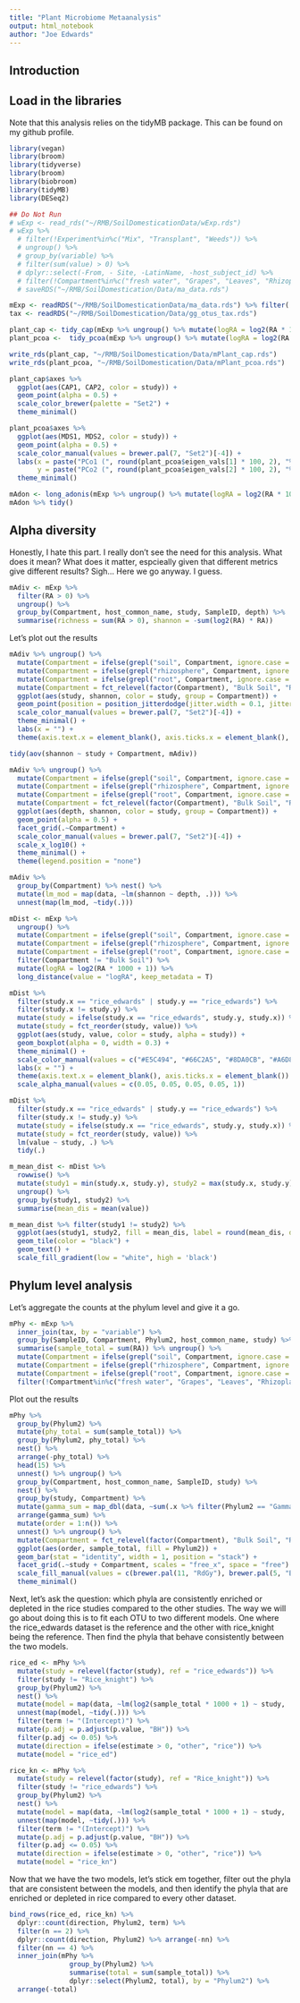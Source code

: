 ```yaml
---
title: "Plant Microbiome Metaanalysis"
output: html_notebook
author: "Joe Edwards"
---
```


## Introduction

## Load in the libraries
Note that this analysis relies on the tidyMB package. This can be found on my github profile.
```r
library(vegan)
library(broom)
library(tidyverse)
library(broom)
library(biobroom)
library(tidyMB)
library(DESeq2)
```

```r
## Do Not Run
# wExp <- read_rds("~/RMB/SoilDomesticationData/wExp.rds")
# wExp %>% 
  # filter(!Experiment%in%c("Mix", "Transplant", "Weeds")) %>% 
  # ungroup() %>% 
  # group_by(variable) %>% 
  # filter(sum(value) > 0) %>% 
  # dplyr::select(-From, - Site, -LatinName, -host_subject_id) %>% 
  # filter(!Compartment%in%c("fresh water", "Grapes", "Leaves", "Rhizoplane"))
  # saveRDS("~/RMB/SoilDomestication/Data/ma_data.rds")

mExp <- readRDS("~/RMB/SoilDomesticationData/ma_data.rds") %>% filter(!Compartment%in%c("fresh water", "Grapes", "Leaves", "Rhizoplane"))
tax <- readRDS("~/RMB/SoilDomestication/Data/gg_otus_tax.rds")
```

```r
plant_cap <- tidy_cap(mExp %>% ungroup() %>% mutate(logRA = log2(RA * 1000 + 1)), value = "logRA", formula = "host_common_name")
plant_pcoa <-  tidy_pcoa(mExp %>% ungroup() %>% mutate(logRA = log2(RA * 1000 + 1)), value = "logRA")

write_rds(plant_cap, "~/RMB/SoilDomestication/Data/mPlant_cap.rds")
write_rds(plant_pcoa, "~/RMB/SoilDomestication/Data/mPlant_pcoa.rds")
```

```r
plant_cap$axes %>% 
  ggplot(aes(CAP1, CAP2, color = study)) +
  geom_point(alpha = 0.5) +
  scale_color_brewer(palette = "Set2") +
  theme_minimal()

plant_pcoa$axes %>% 
  ggplot(aes(MDS1, MDS2, color = study)) +
  geom_point(alpha = 0.5) +
  scale_color_manual(values = brewer.pal(7, "Set2")[-4]) +
  labs(x = paste("PCo1 (", round(plant_pcoa$eigen_vals[1] * 100, 2), "%)", sep = ""), 
       y = paste("PCo2 (", round(plant_pcoa$eigen_vals[2] * 100, 2), "%)", sep = "")) +
  theme_minimal()
```
```r
mAdon <- long_adonis(mExp %>% ungroup() %>% mutate(logRA = log2(RA * 1000 + 1)), value = "logRA", formula = "Compartment + study")
mAdon %>% tidy()
```

## Alpha diversity
Honestly, I hate this part. I really don't see the need for this analysis. What does it mean? What does it matter, espcieally given that different metrics give different results? Sigh... Here we go anyway. I guess.
```r
mAdiv <- mExp %>% 
  filter(RA > 0) %>% 
  ungroup() %>% 
  group_by(Compartment, host_common_name, study, SampleID, depth) %>% 
  summarise(richness = sum(RA > 0), shannon = -sum(log2(RA) * RA))
```

Let's plot out the results
```r
mAdiv %>% ungroup() %>% 
  mutate(Compartment = ifelse(grepl("soil", Compartment, ignore.case = T), "Bulk Soil", Compartment)) %>% 
  mutate(Compartment = ifelse(grepl("rhizosphere", Compartment, ignore.case = T), "Rhizosphere", Compartment)) %>% 
  mutate(Compartment = ifelse(grepl("root", Compartment, ignore.case = T), "Endosphere", Compartment)) %>% 
  mutate(Compartment = fct_relevel(factor(Compartment), "Bulk Soil", "Rhizosphere", "Endosphere")) %>% 
  ggplot(aes(study, shannon, color = study, group = Compartment)) +
  geom_point(position = position_jitterdodge(jitter.width = 0.1, jitter.height = 0), alpha = 0.5) +
  scale_color_manual(values = brewer.pal(7, "Set2")[-4]) +
  theme_minimal() +
  labs(x = "") +
  theme(axis.text.x = element_blank(), axis.ticks.x = element_blank(), legend.position = "none")

tidy(aov(shannon ~ study + Compartment, mAdiv))
```

```r
mAdiv %>% ungroup() %>% 
  mutate(Compartment = ifelse(grepl("soil", Compartment, ignore.case = T), "Bulk Soil", Compartment)) %>% 
  mutate(Compartment = ifelse(grepl("rhizosphere", Compartment, ignore.case = T), "Rhizosphere", Compartment)) %>% 
  mutate(Compartment = ifelse(grepl("root", Compartment, ignore.case = T), "Endosphere", Compartment)) %>% 
  mutate(Compartment = fct_relevel(factor(Compartment), "Bulk Soil", "Rhizosphere", "Endosphere")) %>% 
  ggplot(aes(depth, shannon, color = study, group = Compartment)) +
  geom_point(alpha = 0.5) +
  facet_grid(.~Compartment) +
  scale_color_manual(values = brewer.pal(7, "Set2")[-4]) +
  scale_x_log10() +
  theme_minimal() +
  theme(legend.position = "none")

mAdiv %>% 
  group_by(Compartment) %>% nest() %>% 
  mutate(lm_mod = map(data, ~lm(shannon ~ depth, .))) %>% 
  unnest(map(lm_mod, ~tidy(.)))
```

```r
mDist <- mExp %>% 
  ungroup() %>% 
  mutate(Compartment = ifelse(grepl("soil", Compartment, ignore.case = T), "Bulk Soil", Compartment)) %>% 
  mutate(Compartment = ifelse(grepl("rhizosphere", Compartment, ignore.case = T), "Rhizosphere", Compartment)) %>% 
  mutate(Compartment = ifelse(grepl("root", Compartment, ignore.case = T), "Endosphere", Compartment)) %>% 
  filter(Compartment != "Bulk Soil") %>% 
  mutate(logRA = log2(RA * 1000 + 1)) %>% 
  long_distance(value = "logRA", keep_metadata = T)

mDist %>% 
  filter(study.x == "rice_edwards" | study.y == "rice_edwards") %>% 
  filter(study.x != study.y) %>% 
  mutate(study = ifelse(study.x == "rice_edwards", study.y, study.x)) %>% 
  mutate(study = fct_reorder(study, value)) %>% 
  ggplot(aes(study, value, color = study, alpha = study)) +
  geom_boxplot(alpha = 0, width = 0.3) +
  theme_minimal() +
  scale_color_manual(values = c("#E5C494", "#66C2A5", "#8DA0CB", "#A6D854", "#FC8D62", "#E5C494")) +
  labs(x = "") +
  theme(axis.text.x = element_blank(), axis.ticks.x = element_blank()) +
  scale_alpha_manual(values = c(0.05, 0.05, 0.05, 0.05, 1))

mDist %>% 
  filter(study.x == "rice_edwards" | study.y == "rice_edwards") %>% 
  filter(study.x != study.y) %>% 
  mutate(study = ifelse(study.x == "rice_edwards", study.y, study.x)) %>% 
  mutate(study = fct_reorder(study, value)) %>% 
  lm(value ~ study, .) %>% 
  tidy(.)
```
```r
m_mean_dist <- mDist %>% 
  rowwise() %>% 
  mutate(study1 = min(study.x, study.y), study2 = max(study.x, study.y)) %>% 
  ungroup() %>% 
  group_by(study1, study2) %>% 
  summarise(mean_dis = mean(value))

m_mean_dist %>% filter(study1 != study2) %>% 
  ggplot(aes(study1, study2, fill = mean_dis, label = round(mean_dis, digits = 2))) +
  geom_tile(color = "black") +
  geom_text() +
  scale_fill_gradient(low = "white", high = 'black') 
```


## Phylum level analysis
Let's aggregate the counts at the phylum level and give it a go.
```r
mPhy <- mExp %>% 
  inner_join(tax, by = "variable") %>% 
  group_by(SampleID, Compartment, Phylum2, host_common_name, study) %>% 
  summarise(sample_total = sum(RA)) %>% ungroup() %>% 
  mutate(Compartment = ifelse(grepl("soil", Compartment, ignore.case = T), "Bulk Soil", Compartment)) %>% 
  mutate(Compartment = ifelse(grepl("rhizosphere", Compartment, ignore.case = T), "Rhizosphere", Compartment)) %>% 
  mutate(Compartment = ifelse(grepl("root", Compartment, ignore.case = T), "Endosphere", Compartment)) %>% 
  filter(!Compartment%in%c("fresh water", "Grapes", "Leaves", "Rhizoplane"))
```

Plot out the results
```r
mPhy %>% 
  group_by(Phylum2) %>% 
  mutate(phy_total = sum(sample_total)) %>% 
  group_by(Phylum2, phy_total) %>% 
  nest() %>% 
  arrange(-phy_total) %>% 
  head(15) %>% 
  unnest() %>% ungroup() %>% 
  group_by(Compartment, host_common_name, SampleID, study) %>% 
  nest() %>% 
  group_by(study, Compartment) %>% 
  mutate(gamma_sum = map_dbl(data, ~sum(.x %>% filter(Phylum2 == "Gammaproteobacteria") %>% pull(sample_total)))) %>% 
  arrange(gamma_sum) %>% 
  mutate(order = 1:n()) %>%
  unnest() %>% ungroup() %>% 
  mutate(Compartment = fct_relevel(factor(Compartment), "Bulk Soil", "Rhizosphere", "Endosphere")) %>% 
  ggplot(aes(order, sample_total, fill = Phylum2)) +
  geom_bar(stat = "identity", width = 1, position = "stack") +
  facet_grid(.~study + Compartment, scales = "free_x", space = "free") +
  scale_fill_manual(values = c(brewer.pal(11, "RdGy"), brewer.pal(5, "Blues")[-1])) +
  theme_minimal()
```

Next, let's ask the question: which phyla are consistently enriched or depleted in the rice studies compared to the other studies. The way we will go about doing this is to fit each OTU to two different models. One where the rice_edwards dataset is the reference and the other with rice_knight being the reference. Then find the phyla that behave consistently between the two models.
```r
rice_ed <- mPhy %>% 
  mutate(study = relevel(factor(study), ref = "rice_edwards")) %>% 
  filter(study != "Rice_knight") %>% 
  group_by(Phylum2) %>% 
  nest() %>% 
  mutate(model = map(data, ~lm(log2(sample_total * 1000 + 1) ~ study, .))) %>% 
  unnest(map(model, ~tidy(.))) %>% 
  filter(term != "(Intercept)") %>% 
  mutate(p.adj = p.adjust(p.value, "BH")) %>% 
  filter(p.adj <= 0.05) %>% 
  mutate(direction = ifelse(estimate > 0, "other", "rice")) %>% 
  mutate(model = "rice_ed")

rice_kn <- mPhy %>% 
  mutate(study = relevel(factor(study), ref = "Rice_knight")) %>% 
  filter(study != "rice_edwards") %>% 
  group_by(Phylum2) %>% 
  nest() %>% 
  mutate(model = map(data, ~lm(log2(sample_total * 1000 + 1) ~ study, .))) %>% 
  unnest(map(model, ~tidy(.))) %>% 
  filter(term != "(Intercept)") %>% 
  mutate(p.adj = p.adjust(p.value, "BH")) %>% 
  filter(p.adj <= 0.05) %>% 
  mutate(direction = ifelse(estimate > 0, "other", "rice")) %>% 
  mutate(model = "rice_kn")
```
Now that we have the two models, let's stick em together, filter out the phyla that are consistent between the models, and then identify the phyla that are enriched or depleted in rice compared to every other dataset.
```r
bind_rows(rice_ed, rice_kn) %>% 
  dplyr::count(direction, Phylum2, term) %>% 
  filter(n == 2) %>% 
  dplyr::count(direction, Phylum2) %>% arrange(-nn) %>% 
  filter(nn == 4) %>% 
  inner_join(mPhy %>% 
               group_by(Phylum2) %>% 
               summarise(total = sum(sample_total)) %>% 
               dplyr::select(Phylum2, total), by = "Phylum2") %>% 
  arrange(-total)
```

